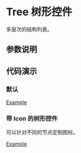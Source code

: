 
# Tree 树形控件

<Subtitle>多层次的结构列表。</Subtitle>

## 参数说明

<ArgsTable of={Tree} />

## 代码演示

### 默认

[Example](/?path=/story/functional-components-tree--default)

### 带 Icon 的树形控件

可以针对不同的节点定制图标。

[Example](/?path=/story/functional-components-tree--icon-tree)
